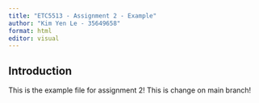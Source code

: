 ```yaml
---
title: "ETC5513 - Assignment 2 - Example"
author: "Kim Yen Le - 35649658"
format: html
editor: visual
---
```


## Introduction

This is the example file for assignment 2!
This is change on main branch!
